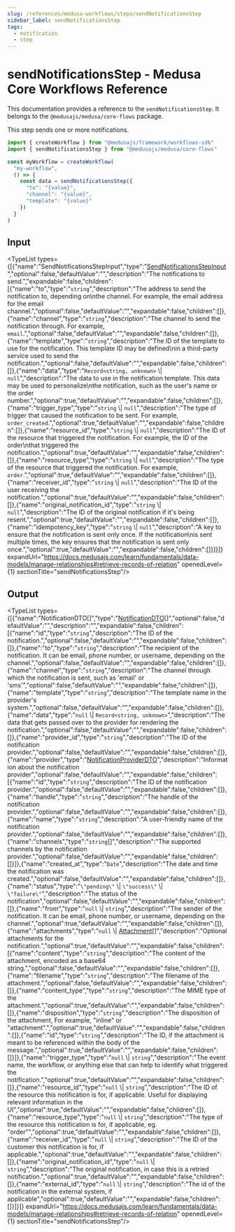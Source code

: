 ```yaml
---
slug: /references/medusa-workflows/steps/sendNotificationsStep
sidebar_label: sendNotificationsStep
tags:
  - notification
  - step
---
```



# sendNotificationsStep - Medusa Core Workflows Reference

This documentation provides a reference to the `sendNotificationsStep`. It belongs to the `@medusajs/medusa/core-flows` package.

This step sends one or more notifications.

```ts title="src/workflows/my-workflow.ts"
import { createWorkflow } from "@medusajs/framework/workflows-sdk"
import { sendNotificationsStep } from "@medusajs/medusa/core-flows"

const myWorkflow = createWorkflow(
  "my-workflow",
  () => {
    const data = sendNotificationsStep({
      "to": "{value}",
      "channel": "{value}",
      "template": "{value}"
    })
  }
)
```
  

## Input

<TypeList types={[{"name":"SendNotificationsStepInput","type":"[SendNotificationsStepInput](../../../../types/core_flows.SendNotificationsStepInput/page.mdx)","optional":false,"defaultValue":"","description":"The notifications to send.","expandable":false,"children":[{"name":"to","type":"`string`","description":"The address to send the notification to, depending on\nthe channel. For example, the email address for the email channel.","optional":false,"defaultValue":"","expandable":false,"children":[]},{"name":"channel","type":"`string`","description":"The channel to send the notification through. For example, `email`.","optional":false,"defaultValue":"","expandable":false,"children":[]},{"name":"template","type":"`string`","description":"The ID of the template to use for the notification. This template ID may be defined\nin a third-party service used to send the notification.","optional":false,"defaultValue":"","expandable":false,"children":[]},{"name":"data","type":"`Record<string, unknown>` \\| `null`","description":"The data to use in the notification template. This data may be used to personalize\nthe notification, such as the user's name or the order number.","optional":true,"defaultValue":"","expandable":false,"children":[]},{"name":"trigger_type","type":"`string` \\| `null`","description":"The type of trigger that caused the notification to be sent. For example, `order_created`.","optional":true,"defaultValue":"","expandable":false,"children":[]},{"name":"resource_id","type":"`string` \\| `null`","description":"The ID of the resource that triggered the notification. For example, the ID of the order\nthat triggered the notification.","optional":true,"defaultValue":"","expandable":false,"children":[]},{"name":"resource_type","type":"`string` \\| `null`","description":"The type of the resource that triggered the notification. For example, `order`.","optional":true,"defaultValue":"","expandable":false,"children":[]},{"name":"receiver_id","type":"`string` \\| `null`","description":"The ID of the user receiving the notification.","optional":true,"defaultValue":"","expandable":false,"children":[]},{"name":"original_notification_id","type":"`string` \\| `null`","description":"The ID of the original notification if it's being resent.","optional":true,"defaultValue":"","expandable":false,"children":[]},{"name":"idempotency_key","type":"`string` \\| `null`","description":"A key to ensure that the notification is sent only once. If the notification\nis sent multiple times, the key ensures that the notification is sent only once.","optional":true,"defaultValue":"","expandable":false,"children":[]}]}]} expandUrl="https://docs.medusajs.com/learn/fundamentals/data-models/manage-relationships#retrieve-records-of-relation" openedLevel={1} sectionTitle="sendNotificationsStep"/>

## Output

<TypeList types={[{"name":"NotificationDTO[]","type":"[NotificationDTO](../../../../../types/NotificationTypes/interfaces/types.NotificationTypes.NotificationDTO/page.mdx)[]","optional":false,"defaultValue":"","description":"","expandable":false,"children":[{"name":"id","type":"`string`","description":"The ID of the notification.","optional":false,"defaultValue":"","expandable":false,"children":[]},{"name":"to","type":"`string`","description":"The recipient of the notification. It can be email, phone number, or username, depending on the channel.","optional":false,"defaultValue":"","expandable":false,"children":[]},{"name":"channel","type":"`string`","description":"The channel through which the notification is sent, such as 'email' or 'sms'","optional":false,"defaultValue":"","expandable":false,"children":[]},{"name":"template","type":"`string`","description":"The template name in the provider's system.","optional":false,"defaultValue":"","expandable":false,"children":[]},{"name":"data","type":"`null` \\| `Record<string, unknown>`","description":"The data that gets passed over to the provider for rendering the notification.","optional":false,"defaultValue":"","expandable":false,"children":[]},{"name":"provider_id","type":"`string`","description":"The ID of the notification provider.","optional":false,"defaultValue":"","expandable":false,"children":[]},{"name":"provider","type":"[NotificationProviderDTO](../../../../../types/NotificationTypes/interfaces/types.NotificationTypes.NotificationProviderDTO/page.mdx)","description":"Information about the notification provider","optional":false,"defaultValue":"","expandable":false,"children":[{"name":"id","type":"`string`","description":"The ID of the notification provider.","optional":false,"defaultValue":"","expandable":false,"children":[]},{"name":"handle","type":"`string`","description":"The handle of the notification provider.","optional":false,"defaultValue":"","expandable":false,"children":[]},{"name":"name","type":"`string`","description":"A user-friendly name of the notification provider.","optional":false,"defaultValue":"","expandable":false,"children":[]},{"name":"channels","type":"`string`[]","description":"The supported channels by the notification provider.","optional":false,"defaultValue":"","expandable":false,"children":[]}]},{"name":"created_at","type":"`Date`","description":"The date and time the notification was created.","optional":false,"defaultValue":"","expandable":false,"children":[]},{"name":"status","type":"`\"pending\"` \\| `\"success\"` \\| `\"failure\"`","description":"The status of the notification","optional":false,"defaultValue":"","expandable":false,"children":[]},{"name":"from","type":"`null` \\| `string`","description":"The sender of the notification. It can be email, phone number, or username, depending on the channel.","optional":true,"defaultValue":"","expandable":false,"children":[]},{"name":"attachments","type":"`null` \\| [Attachment](../../../../../types/NotificationTypes/interfaces/types.NotificationTypes.Attachment/page.mdx)[]","description":"Optional attachments for the notification.","optional":true,"defaultValue":"","expandable":false,"children":[{"name":"content","type":"`string`","description":"The content of the attachment, encoded as a base64 string.","optional":false,"defaultValue":"","expandable":false,"children":[]},{"name":"filename","type":"`string`","description":"The filename of the attachment.","optional":false,"defaultValue":"","expandable":false,"children":[]},{"name":"content_type","type":"`string`","description":"The MIME type of the attachment.","optional":true,"defaultValue":"","expandable":false,"children":[]},{"name":"disposition","type":"`string`","description":"The disposition of the attachment, For example, \"inline\" or \"attachment\".","optional":true,"defaultValue":"","expandable":false,"children":[]},{"name":"id","type":"`string`","description":"The ID, if the attachment is meant to be referenced within the body of the message.","optional":true,"defaultValue":"","expandable":false,"children":[]}]},{"name":"trigger_type","type":"`null` \\| `string`","description":"The event name, the workflow, or anything else that can help to identify what triggered the notification.","optional":true,"defaultValue":"","expandable":false,"children":[]},{"name":"resource_id","type":"`null` \\| `string`","description":"The ID of the resource this notification is for, if applicable. Useful for displaying relevant information in the UI","optional":true,"defaultValue":"","expandable":false,"children":[]},{"name":"resource_type","type":"`null` \\| `string`","description":"The type of the resource this notification is for, if applicable, eg. \"order\"","optional":true,"defaultValue":"","expandable":false,"children":[]},{"name":"receiver_id","type":"`null` \\| `string`","description":"The ID of the customer this notification is for, if applicable.","optional":true,"defaultValue":"","expandable":false,"children":[]},{"name":"original_notification_id","type":"`null` \\| `string`","description":"The original notification, in case this is a retried notification.","optional":true,"defaultValue":"","expandable":false,"children":[]},{"name":"external_id","type":"`null` \\| `string`","description":"The id of the notification in the external system, if applicable","optional":true,"defaultValue":"","expandable":false,"children":[]}]}]} expandUrl="https://docs.medusajs.com/learn/fundamentals/data-models/manage-relationships#retrieve-records-of-relation" openedLevel={1} sectionTitle="sendNotificationsStep"/>
